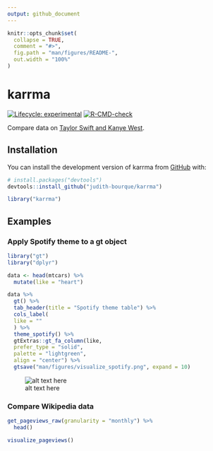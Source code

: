 ```yaml
---
output: github_document
---
```


<!-- README.md is generated from README.Rmd. Please edit that file -->

```r
knitr::opts_chunk$set(
  collapse = TRUE,
  comment = "#>",
  fig.path = "man/figures/README-",
  out.width = "100%"
)
```

# karrma

<!-- badges: start -->
[![Lifecycle: experimental](https://img.shields.io/badge/lifecycle-experimental-orange.svg)](https://lifecycle.r-lib.org/articles/stages.html#experimental)
[![R-CMD-check](https://github.com/judith-bourque/karrma/actions/workflows/R-CMD-check.yaml/badge.svg)](https://github.com/judith-bourque/karrma/actions/workflows/R-CMD-check.yaml)
<!-- badges: end -->

Compare data on [Taylor Swift and Kanye West](https://en.wikipedia.org/wiki/2009_MTV_Video_Music_Awards#Kanye_West–Taylor_Swift_incident).

## Installation

You can install the development version of karrma from [GitHub](https://github.com/) with:

```r
# install.packages("devtools")
devtools::install_github("judith-bourque/karrma")
```

```r
library("karrma")
```

## Examples

### Apply Spotify theme to a gt object

```r
library("gt")
library("dplyr")

data <- head(mtcars) %>%
  mutate(like = "heart")

data %>%
  gt() %>%
  tab_header(title = "Spotify theme table") %>%
  cols_label(
  like = ""
  ) %>%
  theme_spotify() %>%
  gtExtras::gt_fa_column(like,
  prefer_type = "solid",
  palette = "lightgreen",
  align = "center") %>% 
  gtsave("man/figures/visualize_spotify.png", expand = 10)
```

![alt text here](man/figures/visualize_spotify.png)

### Compare Wikipedia data

```r
get_pageviews_raw(granularity = "monthly") %>% 
  head()

visualize_pageviews()
```

